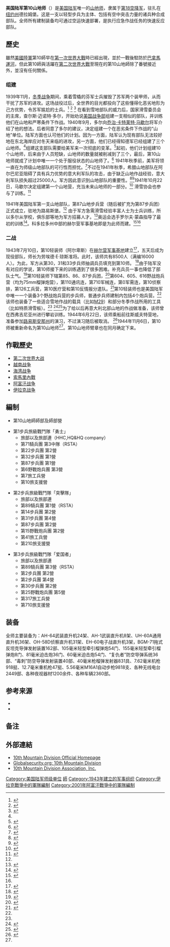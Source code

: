 {{citation style|time=2019-08-19T20:42:46+00:00}}
{{expand language|1=en|page=10th Mountain Division|time=2019-08-19T20:42:46+00:00}}
{{Infobox Military Unit
|unit_name=10<sup>th</sup> Mountain Division<br />第10山地师
|image=[[File:10th_Mountain_Division_SSI_(1944-2015).svg|150px]]
|caption=第10山地师臂章
|nickname= ''''<br />''Active duty''
|motto= ''''<br />''Climb to Glory''
|type=[[山地师|山地师]]
|branch=[[美国陆军|美国陆军]]
|dates= 1943年7月15日—1945年11月30日<br />1948年7月1日—1958年6月14日<br />1985年2月12日—现在
|country={{USA}}
|command_structure=[[第18空降军|第18空降军]]
|size=全师编制总人数10637人，辖1个师部与师部连、3个步兵旅部与旅部连（共辖9个轻型步兵营）、1个工兵营、1个防空炮兵营、1个军事情报营、1个通信营、1个师炮兵司令部（下辖3个105毫米牵引榴弹炮营和1个155毫米牵引榴弹炮连）、1个师支援司令部（下辖1个卫生营、1个补给与运输营、1个维修营、1个运输机维修连）、1个师战斗航空旅（下辖1个战斗航空营、1个攻击直升机营、1个骑兵中队）、1个宪兵连以及1个师乐队。
|specialization=山地作戰
|current_commander= [[File:Flag_of_a_United_States_Army_major_general.svg|border]]  {{tsl|en|Milford Beagle Jr.|小米爾福德·畢格爾}}少將 
|garrison=[[紐約州|紐約州]]，[[德拉姆堡|德拉姆堡]]
|battles= [[第二次世界大战|第二次世界大战]]<br />[[越南战争|越南战争]]<br />[[海湾战争|海湾战争]]<br />[[索馬里內戰|索馬里內戰]]<br />[[阿富汗战争_(2001年)|阿富汗战争]]<br />[[伊拉克战争|伊拉克战争]]
}}
'''美国陆军第10山地师'''（'''{{lang-en|U.S.Army 10th Mountain Division}}'''）是[[美国陆军|美国陆军]]唯一的[[山地师|山地师]]，隶属于[[第18空降军|第18空降军]]，驻扎在[[纽约州|纽约州]]德拉姆堡。这是一支以轻型步兵为主体、包括有空中突击力量的诸兵种合成部队。全师所有建制装备均可通过空运快速部署，是执行应急作战任务的快速反应部队。

== 歷史 ==
雖然[[美國陸軍|美國陸軍]]第10師早在[[第一次世界大戰|第一次世界大戰]]時已經出現，並於一戰後駐防於[[巴拿馬運河|巴拿馬運河]]，但此第10師與活躍在[[第二次世界大戰|第二次世界大戰]]至現在的第10山地師除了番號接近外，並沒有任何關係。

=== 组建 ===
1939年11月，[[冬季战争|冬季战争]]期间，乘着雪橇的芬军士兵摧毁了苏军两个装甲师，从而干扰了苏军的进攻。这场战役过后，全世界的目光都投向了这些懂得化恶劣地形为己方优势，令苏军尴尬的士兵。<ref name="Pushies7">{{harvnb|Pushies|2008|p=7}}</ref> <ref name="Shelton89">{{harvnb|Shelton|2003|pp=8–9}}</ref> <ref name="Shelton10">{{harvnb|Shelton|2003|p=10}}</ref> 在看到雪地部队的威力后，国家滑雪委员会的主席，查尔斯·迈诺特·多尔，开始劝说[[美国战争部|美国战争部]]组建一支相似的部队，并训练他们在山地和严寒条件下作战。1940年9月，多尔向[[乔治·卡特莱特·马歇尔|乔治·卡特莱特·马歇尔]]将军介绍了他的想法。后者同意了多尔的建议，决定组建一个在恶劣条件下作战的“山地”单位。陆军方面也认可他们的计划。因为一方面，陆军认为现有部队无法较好地在东北海岸应对冬天来临的进攻，另一方面，他们已经得知德军已经组建了三个山地师。<ref name="BG15" />组建这支部队需要给美军来一次彻底的变革。<ref name="Shelton13">{{harvnb|Shelton|2003|p=13}}</ref>起初，他们计划组建10个山地师，后来由于人员短缺，山地师的数量就被削减到了三个，最后，第10山地师就成了计划中唯一一个处于服役状态的山地师了。<ref name="BG15">{{harvnb|Baumgardner|1998|p=15}}</ref> 1941年秋季前，美军将领一直在为师级山地部队的可行性而担忧。<ref name="Shelton15">{{harvnb|Shelton|2003|p=15}}</ref>不过在1941年秋季，希腊山地部队在阿尔巴尼亚阻碍了具有兵力优势的意大利军队的攻击，由于缺乏山地作战经验，意大利军队损失超过25000人。军方因此意识到山地部队的重要性。<ref name="Shelton2425">{{harvnb|Shelton|2003|pp=24–25}}</ref><ref name="Skiing8">{{harvnb|''Skiing''|1995|p=8|ref="Skiing"}}</ref>1941年10月22日，马歇尔决定组建第一个山地营，充当未来山地师的一部分。<ref name="BG16">{{harvnb|Baumgardner|1998|p=16}}</ref> 滑雪协会也参与了训练。<ref name="Pushies10">{{harvnb|Pushies|2008|p=10}}</ref>

1941年美国陆军第一支山地部队，第87山地步兵营（随后被扩充为第87步兵团）正式成立，驻地为路易斯堡。<ref name="BG16" /> 由于军方急需滑雪经验丰富人士为士兵训练，所以多尔从学校，俱乐部等地为军方招募人才。<ref name="BG17">{{harvnb|Baumgardner|1998|p=17}}</ref>奥运会选手罗尔夫·蒙森指导了最初的训练<ref name="Pushies8">{{harvnb|Pushies|2008|p=8}}</ref>。科多拉多州中部的赫尔营军事基地即是为此师而建。<ref name="Pushies112">{{harvnb|Pushies|2008|p=11}}</ref><ref name="BG203" />

===二战===
1943年7月10日，第10轻装师（阿尔卑斯）在[[赫尔营军事基地|赫尔营军事基地]]建立<ref name="Feueriv">{{harvnb|Feuer|2006|p=iv}}</ref>，五天后成为现役部队，师长为劳埃德·E·琼斯准将。此时，该师共有8500人（满编16000人）。为此，军方从第30，31和33步兵师抽调兵员填充到第10师。 <ref name="BG19">{{harvnb|Baumgardner|1998|p=19}}</ref>由于陆军没有对应的学说，第10师接下来的训练遇到了很多困难。补充兵员一事也降低了部队士气。<ref name="BG20">{{harvnb|Baumgardner|1998|p=20}}</ref>第10轻装师下辖第85、86、87步兵团，<ref name="Almanac592">{{harvnb|Young|1959|p=592}}</ref>第604、605、616野战炮兵营（均为75mm榴弹炮营），第110通讯连，第710军械连，第0军需连，第10侦察排，第126工兵营，第10医疗营和第10反情报分遣队。<ref name="Feuervi">{{harvnb|Feuer|2006|p=vi}}</ref>第10轻装师也是美国陆军中唯一一个装备3个野战炮兵营的步兵师，普通步兵师建制内包括4个炮兵营。<ref name="Almanac592" />{{notetag|该师建制内的3个炮兵营规定的装备也和普通步兵师差距较大，该师的师属野战炮兵营装备M1A1式75毫米轻型榴弹炮，共36门；而标准的步兵师师属野战炮兵则装备3个营的105毫米榴弹炮和1个营的155毫米榴弹炮，共36门105与12门155毫米榴弹炮。<ref>{{cite book |author1=Rottman，Gordon L. |title=US 10th Mountain Division in World War II |date=2012 |publisher=Osprey Publishing |page=P 23}}</ref>}}该师也装备了一些适合雪地作战的载具（比如[[M29|M29]]）和部分冬季作战所用的工具（比如特质滑雪板）。<ref name="Pushies12" /> <ref name="Pushies6">{{harvnb|Pushies|2008|p=6}}</ref><ref name="Shelton2">{{harvnb|Shelton|2003|p=2}}</ref>为了给以后再意大利北部山地的作战做准备，该师曾在西弗吉尼亚州进行攀岩训练。1944年6月22日，该师乘船前往斯威夫特营地，准备参加[[路易斯安那州|路易斯安那州]]的演习，不过演习随后被取消。 <ref name="BG25">{{harvnb|Baumgardner|1998|p=25}}</ref>1944年11月6日，第10师被重新命名为第10山地师<ref name="Lineage" />。第10山地师臂章也在同月确定下来。

== 作戰歷史 ==
* [[第二次世界大战|第二次世界大战]]
* [[越南战争|越南战争]]
* [[海湾战争|海湾战争]]
* [[索馬里內戰|索馬里內戰]]
* [[阿富汗战争_(2001年)|阿富汗战争]]
* [[伊拉克战争|伊拉克战争]]

== 編制 ==

*第10山地師師部及師部營

*第1步兵旅級戰鬥隊「勇士」
**旅部以及旅部連（HHC,HQ&HQ company）
**第71騎兵團 第3中隊（RSTA）
**第22步兵團 第2營
**第32步兵團 第1營
**第87步兵團 第1營
**第6野戰炮兵團 第3營
**第7旅工兵營
**第10旅支援營

*第2步兵旅級戰鬥隊「突擊隊」
**旅部以及旅部連
**第89騎兵團 第1營（RSTA）
**第14步兵團 第2營
**第31步兵團 第4營
**第87步兵團 第2營
**第15野戰炮兵團 第2營
**第41旅工兵營
**第210旅支援營

*第3步兵旅級戰鬥隊「爱国者」
**旅部以及旅部連
**第89騎兵團 第3營（RSTA）
**第2步兵團 第2營
**第2步兵團 第4營
**第30步兵團 第2營
**第25野戰炮兵團 第5營
**第317旅工兵營
**第710旅支援營

== 装备 ==
全师主要装备为：AH-64武装直升机24架、AH-1武装直升机8架、UH-60A通用直升机36架、OH-58D侦察直升机31架、EH-60电子战直升机3架，BGM-71拖式反坦克导弹发射装置162部、105毫米轻型牵引榴弹炮54门、155毫米轻型牵引榴弹炮8门、81毫米迫击炮36门、60毫米迫击炮54门、“复仇者”防空导弹系统36部、“毒刺”防空导弹发射装置40部、40毫米枪榴弹发射器831具、7.62毫米机枪918挺、12.7毫米重机枪47挺、5.56毫米M16A1自动步枪9818支、各种无线电台2449部、各种夜视器材1200余件、各种车辆2360部。

== 参考来源 ==
{{reflist}}
* {{cite book|first=John J. |last=McGrath |title= The Brigade: A History: Its Organization and Employment in the US Army |year=2004 |publisher=Combat Studies Institute Press |isbn=978-1440449154}}
* {{cite book |title= Army Almanac: A Book of Facts Concerning the Army of the United States |year=1959 |publisher= United States Government Printing Office |isbn=ASIN B0006D8NKK}}

== 备注 ==
{{notefoot}}

== 外部連結 ==
* [http://www.drum.army.mil/sites/local/ 10th Mountain Division Official Homepage] {{Wayback|url=http://www.drum.army.mil/sites/local/ |date=20100612175106 }}
* [http://www.globalsecurity.org/military/agency/army/10mtn.htm Globalsecurity.org: 10th Mountain Division] {{Wayback|url=http://www.globalsecurity.org/military/agency/army/10mtn.htm |date=20090709235025 }}
* [http://www.10thmtndivassoc.org/ 10th Mountain Division Association, Inc.] {{Wayback|url=http://www.10thmtndivassoc.org/ |date=20210316164142 }}

{{美国陆军师级单位}}
{{Authority control}}
[[Category:美国陆军师级单位|Category:美国陆军师级单位]]
[[Category:美國陸軍單位與編制|師]]
[[Category:1943年建立的军事组织|Category:1943年建立的军事组织]]
[[Category:伊拉克戰爭中的軍隊編制|Category:伊拉克戰爭中的軍隊編制]]
[[Category:2001年阿富汗戰爭中的軍隊編制|Category:2001年阿富汗戰爭中的軍隊編制]]